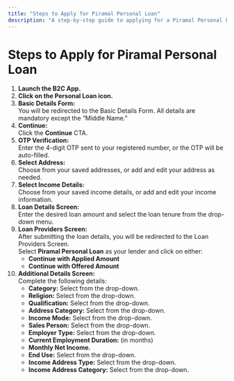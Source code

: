 ```yaml
---
title: "Steps to Apply for Piramal Personal Loan"
description: "A step-by-step guide to applying for a Piramal Personal Loan using the B2C App."
---
```


# Steps to Apply for Piramal Personal Loan

1. **Launch the B2C App.**
2. **Click on the Personal Loan icon.**
3. **Basic Details Form:**  
   You will be redirected to the Basic Details Form. All details are mandatory except the “Middle Name.”
4. **Continue:**  
   Click the **Continue** CTA.
5. **OTP Verification:**  
   Enter the 4-digit OTP sent to your registered number, or the OTP will be auto-filled.
6. **Select Address:**  
   Choose from your saved addresses, or add and edit your address as needed.
7. **Select Income Details:**  
   Choose from your saved income details, or add and edit your income information.
8. **Loan Details Screen:**  
   Enter the desired loan amount and select the loan tenure from the drop-down menu.
9. **Loan Providers Screen:**  
   After submitting the loan details, you will be redirected to the Loan Providers Screen.  
   Select **Piramal Personal Loan** as your lender and click on either:  
   - **Continue with Applied Amount**  
   - **Continue with Offered Amount**
10. **Additional Details Screen:**  
    Complete the following details:
    - **Category:** Select from the drop-down.
    - **Religion:** Select from the drop-down.
    - **Qualification:** Select from the drop-down.
    - **Address Category:** Select from the drop-down.
    - **Income Mode:** Select from the drop-down.
    - **Sales Person:** Select from the drop-down.
    - **Employer Type:** Select from the drop-down.
    - **Current Employment Duration:** (in months)
    - **Monthly Net Income.**
    - **End Use:** Select from the drop-down.
    - **Income Address Type:** Select from the drop-down.
    - **Income Address Category:** Select from the drop-down.
